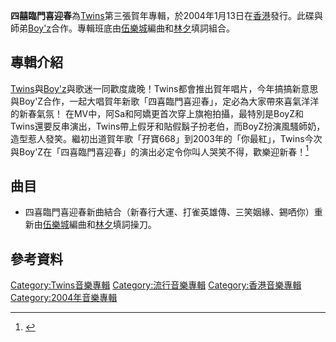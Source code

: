 {{Infobox album
| name       = 四囍臨門喜迎春
| type       = greatest
| artist     = [[Twins|Twins]]、[[Boy'z|Boy'z]]
| cover      = Twins 2004 CNYalbum.jpg
| released   = 2004年1月13日<ref name="sed">{{Cite web |url=https://itunes.apple.com/tw/album/happy-together-xin-qu-+-jing/id543503366?l=zh |title=Twins作品推出 |accessdate=2016-07-23 |archive-date=2017-01-20 |archive-url=https://web.archive.org/web/20170120155709/https://itunes.apple.com/tw/album/happy-together-xin-qu-+-jing/id543503366?l=zh |dead-url=no }}</ref>
| recorded   = 2003年
| genre      = [[粵語流行音樂|粵語流行音樂]]
| language   = [[粵語|粵語]]
| length     = 5分40秒
| label      = [[英皇娛樂|英皇娛樂]]
<!-- 未知參數 | number     = 1 -->
| producer   = [[伍樂城|伍樂城]]、[[林夕|林夕]] <br>引用 [[呂文成|呂文成]]、[[龐秋華|龐秋華]]、[[劉杰|劉杰]]、<br>[[許冠傑|許冠傑]]、[[黎彼得|黎彼得]]、[[羅寶生|羅寶生]]
| prev_title = 
| prev_year  = 
| next_title = 
| next_year  = 
}}
'''四囍臨門喜迎春'''為[[Twins|Twins]]第三張賀年專輯，於2004年1月13日在[[香港|香港]]發行。此碟與師弟[[Boy'z|Boy'z]]合作。專輯班底由[[伍樂城|伍樂城]]編曲和[[林夕|林夕]]填詞組合。


== 專輯介紹 ==
[[Twins|Twins]]與[[Boy'z|Boy'z]]與歌迷一同歡度歲晚！Twins都會推出賀年唱片，今年搞搞新意思與Boy'Z合作，一起大唱賀年新歌「四喜臨門喜迎春」，定必為大家帶來喜氣洋洋的新春氣氛！ 在MV中，阿Sa和阿嬌更首次穿上旗袍拍攝，最特別是BoyZ和Twins還要反串演出，Twins帶上假牙和貼假鬍子扮老伯，而BoyZ扮演風騷師奶，造型惹人發笑。繼初出道賀年歌「孖寶668」到2003年的「你最紅」，Twins今次與Boy'Z在「四喜臨門喜迎春」的演出必定令你叫人哭笑不得，歡樂迎新春！<ref>{{Cite web |url=http://www.baike.com/wiki/%E5%9B%9B%E5%96%9C%E4%B8%B4%E9%97%A8%E5%96%9C%E8%BF%8E%E6%98%A5 |title=四囍臨門喜迎春 |accessdate=2016-07-23 |archive-date=2017-01-08 |archive-url=https://web.archive.org/web/20170108102043/http://www.baike.com/wiki/%E5%9B%9B%E5%96%9C%E4%B8%B4%E9%97%A8%E5%96%9C%E8%BF%8E%E6%98%A5 |dead-url=no }}</ref>


== 曲目 == 
*四喜臨門喜迎春新曲結合（新春行大運、打雀英雄傳、三笑姻緣、錫哂你）重新由[[伍樂城|伍樂城]]編曲和[[林夕|林夕]]填詞操刀。

{{tracklist
| headline = Disc1
| total_length = 
| extra_column = 備註

| title1 = 四喜臨門喜迎春
| note1 = 
| length1 = 
| lyrics1 = 林夕
| music1 = 伍樂城
| extra1 = 新曲

| title2 = 四笑嘻哈姻緣(Big NG)
| note2 = 
| length2 = 
| lyrics2 = 
| music2 = 
| extra2 = 

| title3 = 四福頭新春運大吉(Bigger NG)
| note3 = 
| length3 = 
| lyrics3 = 
| music3 = 
| extra3 = 

| title4 = 孖仔孖女錫曬你(The Biggest NG)
| note4 = 
| length4 = 
| lyrics4 = 
| music4 = 
| extra4 = 

| title5 = 四圈論英雄Extra Large NG
| note5 = 
| length5 = 
| lyrics5 = 
| music5 = 
| extra5 =

}}

== 參考資料 ==
{{reflist}}

{{Twins}}

[[Category:Twins音樂專輯|Category:Twins音樂專輯]]
[[Category:流行音樂專輯|Category:流行音樂專輯]]
[[Category:香港音樂專輯|Category:香港音樂專輯]]
[[Category:2004年音樂專輯|Category:2004年音樂專輯]]